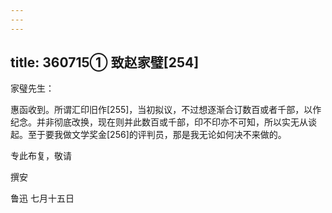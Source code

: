 ```yaml
---
---
---
```

title: 360715① 致赵家璧[254]
---




家璧先生：

惠函收到。所谓汇印旧作[255]，当初拟议，不过想逐渐合订数百或者千部，以作纪念。并非彻底改换，现在则并此数百或千部，印不印亦不可知，所以实无从谈起。至于要我做文学奖金[256]的评判员，那是我无论如何决不来做的。

专此布复，敬请

撰安

鲁迅 七月十五日